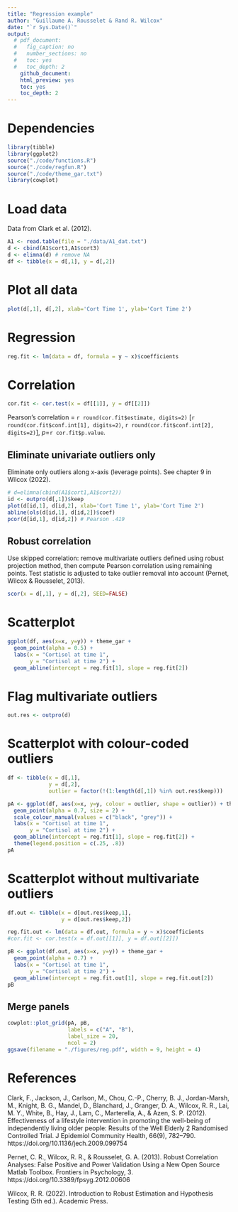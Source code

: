 ```yaml
---
title: "Regression example"
author: "Guillaume A. Rousselet & Rand R. Wilcox"
date: "`r Sys.Date()`"
output:
  # pdf_document:
  #   fig_caption: no
  #   number_sections: no
  #   toc: yes
  #   toc_depth: 2
    github_document:
    html_preview: yes
    toc: yes
    toc_depth: 2
---
```


# Dependencies

```r
library(tibble)
library(ggplot2)
source("./code/functions.R")
source("./code/regfun.R")
source("./code/theme_gar.txt")
library(cowplot)
```

# Load data

Data from Clark et al. (2012).
```r
A1 <- read.table(file = "./data/A1_dat.txt")
d <- cbind(A1$cort1,A1$cort3)
d <- elimna(d) # remove NA
df <- tibble(x = d[,1], y = d[,2])
```

# Plot all data
```r
plot(d[,1], d[,2], xlab='Cort Time 1', ylab='Cort Time 2')
```

# Regression
```r
reg.fit <- lm(data = df, formula = y ~ x)$coefficients
```

# Correlation
```r
cor.fit <- cor.test(x = df[[1]], y = df[[2]])
```

Pearson's correlation = `r round(cor.fit$estimate, digits=2)` [`r round(cor.fit$conf.int[1], digits=2)`, `r round(cor.fit$conf.int[2], digits=2)`], *p*=`r cor.fit$p.value`.

## Eliminate univariate outliers only

Eliminate only outliers along x-axis (leverage points). See chapter 9 in Wilcox (2022).  

```r
# d=elimna(cbind(A1$cort1,A1$cort2))
id <- outpro(d[,1])$keep
plot(d[id,1], d[id,2], xlab='Cort Time 1', ylab='Cort Time 2')
abline(ols(d[id,1], d[id,2])$coef)
pcor(d[id,1], d[id,2]) # Pearson .419
```

## Robust correlation

Use skipped correlation: remove multivariate outliers defined using robust projection method, then compute Pearson correlation using remaining points. Test statistic is adjusted to take outlier removal into account (Pernet, Wilcox & Rousselet, 2013).  
```r
scor(x = d[,1], y = d[,2], SEED=FALSE)
```

# Scatterplot

```r
ggplot(df, aes(x=x, y=y)) + theme_gar +
  geom_point(alpha = 0.5) +
  labs(x = "Cortisol at time 1",
       y = "Cortisol at time 2") +
  geom_abline(intercept = reg.fit[1], slope = reg.fit[2])
```

# Flag multivariate outliers 

```r
out.res <- outpro(d)
```

# Scatterplot with colour-coded outliers

```r
df <- tibble(x = d[,1], 
             y = d[,2],
             outlier = factor(!(1:length(d[,1]) %in% out.res$keep)))

pA <- ggplot(df, aes(x=x, y=y, colour = outlier, shape = outlier)) + theme_gar +
  geom_point(alpha = 0.7, size = 2) +
  scale_colour_manual(values = c("black", "grey")) + 
  labs(x = "Cortisol at time 1",
       y = "Cortisol at time 2") +
  geom_abline(intercept = reg.fit[1], slope = reg.fit[2]) +
  theme(legend.position = c(.25, .8)) 
pA
```

# Scatterplot without multivariate outliers

```r
df.out <- tibble(x = d[out.res$keep,1],
                 y = d[out.res$keep,2])

reg.fit.out <- lm(data = df.out, formula = y ~ x)$coefficients
#cor.fit <- cor.test(x = df.out[[1]], y = df.out[[2]])

pB <- ggplot(df.out, aes(x=x, y=y)) + theme_gar +
  geom_point(alpha = 0.7) +
  labs(x = "Cortisol at time 1",
       y = "Cortisol at time 2") +
  geom_abline(intercept = reg.fit.out[1], slope = reg.fit.out[2])
pB
```

## Merge panels
```r
cowplot::plot_grid(pA, pB, 
                   labels = c("A", "B"),
                   label_size = 20,
                   ncol = 2)
ggsave(filename = "./figures/reg.pdf", width = 9, height = 4)
```

# References

Clark, F., Jackson, J., Carlson, M., Chou, C.-P., Cherry, B. J., Jordan-Marsh, M., Knight, B. G., Mandel, D., Blanchard, J., Granger, D. A., Wilcox, R. R., Lai, M. Y., White, B., Hay, J., Lam, C., Marterella, A., & Azen, S. P. (2012). Effectiveness of a lifestyle intervention in promoting the well-being of independently living older people: Results of the Well Elderly 2 Randomised Controlled Trial. J Epidemiol Community Health, 66(9), 782–790. https://doi.org/10.1136/jech.2009.099754

Pernet, C. R., Wilcox, R. R., & Rousselet, G. A. (2013). Robust Correlation Analyses: False Positive and Power Validation Using a New Open Source Matlab Toolbox. Frontiers in Psychology, 3. https://doi.org/10.3389/fpsyg.2012.00606

Wilcox, R. R. (2022). Introduction to Robust Estimation and Hypothesis Testing (5th ed.). Academic Press.


